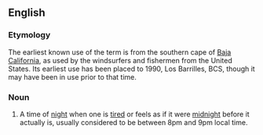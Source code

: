 ==English==

===Etymology===
The earliest known use of the term is from the southern cape of [[w:Baja California|Baja California]], as used by the windsurfers and fishermen from the United States. Its earliest use has been placed to 1990, Los Barrilles, BCS, though it may have been in use prior to that time.

===Noun===
{{en-noun|head=[[Baja]] [[midnight|Midnight]]}}

# {{label|en|US|Baja California}} A time of [[night]] when one is [[tired]] or feels as if it were [[midnight]] before it actually is, usually considered to be between 8pm and 9pm local time.